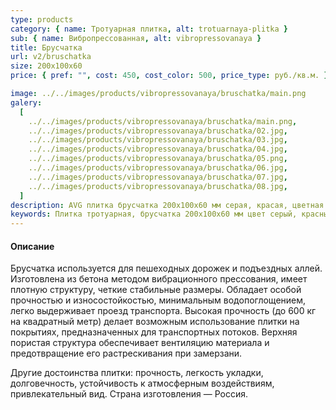 ```yaml
---
type: products
category: { name: Тротуарная плитка, alt: trotuarnaya-plitka }
sub: { name: Вибропрессованная, alt: vibropressovanaya }
title: Брусчатка
url: v2/bruschatka
size: 200х100х60
price: { pref: "", cost: 450, cost_color: 500, price_type: руб./кв.м. }

image: ../../images/products/vibropressovanaya/bruschatka/main.png
galery:
  [
    ../../images/products/vibropressovanaya/bruschatka/main.png,
    ../../images/products/vibropressovanaya/bruschatka/02.jpg,
    ../../images/products/vibropressovanaya/bruschatka/03.jpg,
    ../../images/products/vibropressovanaya/bruschatka/04.jpg,
    ../../images/products/vibropressovanaya/bruschatka/05.png,
    ../../images/products/vibropressovanaya/bruschatka/06.jpg,
    ../../images/products/vibropressovanaya/bruschatka/07.jpg,
    ../../images/products/vibropressovanaya/bruschatka/08.jpg,
  ]
description: AVG плитка брусчатка 200х100х60 мм серая, красая, цветная и другие товары доступны по низким ценам. Купите через наш магазин по низким ценам в Москве, Московской области. Подробные характеристики, калькулятор расчета, отзывы.
keywords: Плитка тротуарная, брусчатка 200х100х60 мм цвет серый, красный, цветной, AVG плитка, Москва, Московская область, строительство, ремонт, декор, дизайн дома, низкие цены, купить, каталог, заказать онлайн
---
```


<div className="product-description">
  <h4>Описание</h4>
  <p>
    Брусчатка используется для пешеходных дорожек и подъездных аллей. Изготовлена из бетона методом вибрационного прессования, имеет плотную структуру, четкие стабильные размеры. Обладает особой прочностью и износостойкостью, минимальным водопоглощением, легко выдерживает проезд транспорта. Высокая прочность (до 600 кг на квадратный метр) делает возможным использование плитки на покрытиях, предназначенных для транспортных потоков. Верхняя пористая структура обеспечивает вентиляцию материала и предотвращение его растрескивания при замерзани.
  </p>
  <p>
  Другие достоинства плитки: прочность, легкость укладки, долговечность, устойчивость к атмосферным воздействиям, привлекательный вид. Страна изготовления — Россия.
  </p>
</div>
